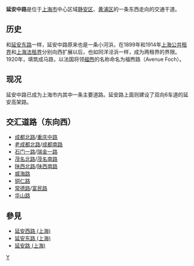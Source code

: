 {{Infobox China Road
|路牌类型=Shanghai
|中文道路名称=延安中路
|道路英文名=Yan'an Rd.(M)
|走向1=西
|走向2=东
|走向1(E)=W
|走向2(E)=E
|图片=
|图片说明=
|道路属性=市区干道
|道路总长度=
|车速限制=
|行车线数量=
|所在地区=[[黄浦区|黄浦区]]、[[静安区|静安区]]
|起点=[[华山路|华山路]]
|终点=[[成都北路|成都北路]]/[[重庆中路|重庆中路]]
|道路命名日期=
|命名缘由=
|道路旧名=福煦路
|道路动工日期=1920年
|通车日期=
|路段主要建筑=[[上海展览中心|上海展览中心]]
|收费=
|道路名称拼音=}}'''延安中路'''是位于[[上海市|上海市]]中心区域[[静安区|静安区]]、[[黄浦区|黄浦区]]的一条东西走向的交通干道。

== 历史 ==
和[[延安东路_(上海)|延安东路]]一样，延安中路原来也是一条小河浜，在1899年和1914年[[上海公共租界|上海公共租界]]和[[上海法租界|上海法租界]]分别向西扩展以后，也如同洋泾浜一样，成为两租界的界限。1920年，填筑成马路，以法国将领[[福煦|福煦]]的名称命名为福煦路（Avenue Foch）。

== 现况 ==
延安中路已成为上海市内其中一条主要道路。延安路上面则建设了双向6车道的延安高架路。

== 交汇道路（东向西） ==
*[[成都北路|成都北路]]/[[重庆中路|重庆中路]]
*[[老成都北路|老成都北路]]/[[成都南路|成都南路]]
*[[石门一路|石门一路]]/[[瑞金一路|瑞金一路]]
*[[茂名北路|茂名北路]]/[[茂名南路|茂名南路]]
*[[陕西北路|陕西北路]]/[[陕西南路|陕西南路]]
*[[威海路|威海路]]
*[[铜仁路|铜仁路]]
*[[常德路|常德路]]/[[富民路|富民路]]
*[[华山路|华山路]]

== 參見 ==
*[[延安西路_(上海)|延安西路 (上海)]]
*[[延安东路_(上海)|延安东路 (上海)]]
*[[延安路_(上海)|延安路 (上海)]]

{{模板:上海市区三横三纵主干道}}
{{SH-stub}}



[[Category:上海道路|Y]]